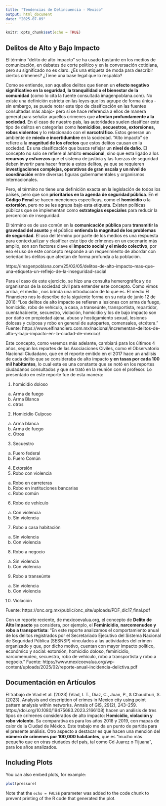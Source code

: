 ---
title: "Tendencias de Delincuencia - Mexico"
output: html_document
date: "2025-07-09"
---

```{r setup, include=FALSE}
knitr::opts_chunk$set(echo = TRUE)
```

## Delitos de Alto y Bajo Impacto

El término "delito de alto impacto" se ha usado bastante en los medios de comunicación, en debates de corte político y en la conversación cotidiana, pero su significado no es claro. ¿Es una etiqueta de moda para describir ciertos crímenes? ¿Tiene una base legal que lo respalda? 

Como se entiende, son aquellos delitos que tienen un **efecto negativo significativo en la seguridad, la tranquilidad o el bienestar de la comunidad** (como lo cita la fuente consultada imagenpoblana.com). No existe una definición estricta en las leyes que los agrupe de forma única -sin embargo, se puede notar este tipo de clasificación en las fuentes consultadas más abajo- pero sí se hace referencia a ellos de manera general para señalar aquellos crímenes que **afectan profundamente a la sociedad**.
En el caso de nuestro país, las autoridades suelen clasificar este tipo de delitos en categorías como **homicidios, secuestros, extorsiones, robos violentos** y lo relacionado con el **narcotráfico**. Estos generan un ambiente de **miedo e incertidumbre** en la sociedad. 
"Alto impacto" se refiere a la **magnitud de los efectos** que estos delitos causan en la sociedad. Es una clasificación que busca reflejar un **nivel de daño**. El concepto no solo se refiere al ámbito **emocional**, sino que esta ligado a los **recursos y esfuerzos** que el sistema de justicia y las fuerzas de seguridad deben invertir para hacer frente a estos delitos, ya que se requieren **investigaciones complejas, operativos de gran escala y un nivel de coordinación** entre diversas figuras gubernamentales y organismos internacionales.

Pero, el término no tiene una definición exacta en la legislación de todos los países, pero que son **prioritarios en la agenda de seguridad pública**. En el **Código Penal** se hacen menciones específicas, como el **homicidio** o la **extorsión**, pero no se les agrupa bajo esta etiqueta. Existen políticas públicas que se implementan como **estrategias especiales** para reducir la percerción de inseguridad. 

El término es de uso común en la **comunicación pública** para **transmitir la gravedad del asunto** y el público **entienda la magnitud de los problemas de seguridad**. El uso del término por parte de los medios es una respuesta para contextualizar y clasificar este tipo de crímenes en un escenario más amplio, son son factores clave el **impacto social y el miedo colectivo**, por eso el uso de este concepto responde a un requerimiento de abordar con seriedad los delitos que afectan de forma profunda a la población. 



https://imagenpoblana.com/25/02/05/delitos-de-alto-impacto--mas-que-una-etiqueta-un-reflejo-de-la-inseguridad-social

Para el caso de este ejercicio, se hizo una consulta hemerográfica y de organismos de la sociedad civil para entender este concepto. Como vimos arriba, el medio \url{imagenpoblana.com}, nos brinda una introducción de lo que es. El medio El Financiero nos lo describe de la siguiente forma en su nota de junio 12 de 2016: "Los delitos de alto impacto se refieren a lesiones con arma de fuego, homicidio, robo de vehículo, a casa, a transeúnte, transportista, repartidor, cuentahabiente, secuestro, violación, homicidio y los de bajo impacto son por daño en propiedad ajena, abuso y hostigamiento sexual, lesiones dolosas y culposa y robo en general de autopartes, comensales, etcétera."
Fuente:
https://www.elfinanciero.com.mx/nacional/incrementan-delitos-de-alto-y-bajo-impacto-en-la-ciudad-de-mexico/

Este concepto, como veremos más adelante, cambiará para los últimos 4 años, según los reportes de las Asociaciones Civiles, como el Observatorio Nacional Ciudadano, que en el reporte emitido en el 2017 hace un análisis de cada delito que se consideraba de alto impacto **y en tasas por cada 100 mil habitantes**, lo cual esta es una constante que se notó en los reportes ciudadanos consultados y que se trató en la reunión con el profesor. Lo presentado en este reporte fue de esta manera: 

1) homicidio doloso
  a) Arma de fuego
  b) Arma Blanca
  c) otros
2) Homicidio Culposo
  a) Arma blanca
  b) Arma de fuego
  c) Otros
3) Secuestro
  a) Fuero federal
  b) Fuero Común
4) Extorsión
5) Robo con violencia
  a) Robo en carreteras
  b) Robo en instituciones bancarias
  c) Robo común
6) Robo de vehículo
  a) Con violencia
  b) Sin violencia
7) Robo a casa habitación
  a) Sin violencia
  b) Con violencia
8) Robo a negocio
  a) Sin violencia
  b) Con violencia
9) Robo a transeúnte
  a) Sin violencia
  b) Con violencia
10) Violación

<!-- #"Si comparamos lo sucedido en 2016 respecto a 2017, las tasas **por cada 100 mil #habitantes** de homicidio doloso crecieron 22.08%, de homicidio culposo 3.06%, de #extorsión 6.17%, de robo con violencia 34.13%, de robo de vehículo 14.37%, de robo a #casa habitación 0.27%, de robo a negocio 27.76%, de robo a transeúnte 24.00%. Por #su parte, dismunuyó 5.22 % la tasa de secuestro (fuero común y federal) y 2.58% la de #violación. Esto evidencia que ocho de los 10 delitos de alto impacto que analizamos en el #ONC incrementaron en el ámbito nacional."-->
Fuente: 
https://onc.org.mx/public/onc_site/uploads/PDF_dic17_final.pdf

Con un reporte reciente, de mexicoevalua.org, el concepto de __Delito de Alto Impacto__ ya considera, por ejemplo, el **Feminicidio, narcomenudeo y robo a transportista**: "En este reporte analizamos el comportamiento anual de los delitos registrados por el Secretariado Ejecutivo del Sistema Nacional de Seguridad Pública (SESNSP) vinculados a las actividades del crimen organizado y que, por dicho motivo, cuentan con mayor impacto político, económico y social: extorsión, homicidio doloso, feminicidio, narcomenudeo, secuestro, robo de vehículo, robo a transportista y robo a negocio." <!--**Este reporte coincide con los datos que se descargo de kaggle **-->
Fuente:
https://www.mexicoevalua.org/wp-content/uploads/2025/02/reporte-anual-incidencia-delictiva.pdf

## Documentación en Artículos

El trabajo de Vlad et al. (2023) (Vlad, I. T., Diaz, C., Juan, P., & Chaudhuri, S. (2023). Analysis and description of crimes in Mexico city using point pattern analysis within networks. Annals of GIS, 29(2), 243–259. https://doi.org/10.1080/19475683.2023.2166108) hacen un análisis de tres tipos de crímenes considerados de alto impacto: **Homicidio, violación y robo violento**. Su comparativa es para los años 2018 y 2019, con mapas de calor de la Ciudad de México.  Este trabajo me da un punto de partida para el presente análisis. Otro aspecto a destacar es que hacen una mención del **número de crímenes por 100,000 habitantes**, que es "mucho más pequeño que en otras ciudades del país, tal como Cd Juarez o Tijuana", para los años analizados. 



## Including Plots

You can also embed plots, for example:

```{r pressure, echo=FALSE}
plot(pressure)
```

Note that the `echo = FALSE` parameter was added to the code chunk to prevent printing of the R code that generated the plot.
